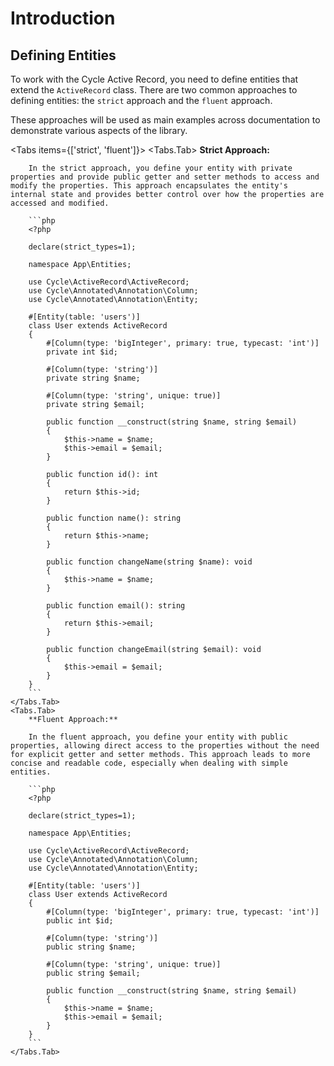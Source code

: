 
# Introduction

## Defining Entities

To work with the Cycle Active Record, you need to define entities that extend the `ActiveRecord` class. There are two common approaches to defining entities: the `strict` approach and the `fluent` approach.

These approaches will be used as main examples across documentation to demonstrate various aspects of the library.

<Tabs items={['strict', 'fluent']}>
    <Tabs.Tab>
        **Strict Approach:**

        In the strict approach, you define your entity with private properties and provide public getter and setter methods to access and modify the properties. This approach encapsulates the entity's internal state and provides better control over how the properties are accessed and modified.

        ```php
        <?php

        declare(strict_types=1);

        namespace App\Entities;

        use Cycle\ActiveRecord\ActiveRecord;
        use Cycle\Annotated\Annotation\Column;
        use Cycle\Annotated\Annotation\Entity;

        #[Entity(table: 'users')]
        class User extends ActiveRecord
        {
            #[Column(type: 'bigInteger', primary: true, typecast: 'int')]
            private int $id;

            #[Column(type: 'string')]
            private string $name;

            #[Column(type: 'string', unique: true)]
            private string $email;

            public function __construct(string $name, string $email)
            {
                $this->name = $name;
                $this->email = $email;
            }

            public function id(): int
            {
                return $this->id;
            }

            public function name(): string
            {
                return $this->name;
            }

            public function changeName(string $name): void
            {
                $this->name = $name;
            }

            public function email(): string
            {
                return $this->email;
            }

            public function changeEmail(string $email): void
            {
                $this->email = $email;
            }
        }
        ```
    </Tabs.Tab>
    <Tabs.Tab>
        **Fluent Approach:**

        In the fluent approach, you define your entity with public properties, allowing direct access to the properties without the need for explicit getter and setter methods. This approach leads to more concise and readable code, especially when dealing with simple entities.

        ```php
        <?php

        declare(strict_types=1);

        namespace App\Entities;

        use Cycle\ActiveRecord\ActiveRecord;
        use Cycle\Annotated\Annotation\Column;
        use Cycle\Annotated\Annotation\Entity;

        #[Entity(table: 'users')]
        class User extends ActiveRecord
        {
            #[Column(type: 'bigInteger', primary: true, typecast: 'int')]
            public int $id;

            #[Column(type: 'string')]
            public string $name;

            #[Column(type: 'string', unique: true)]
            public string $email;

            public function __construct(string $name, string $email)
            {
                $this->name = $name;
                $this->email = $email;
            }
        }
        ```
    </Tabs.Tab>
</Tabs>

